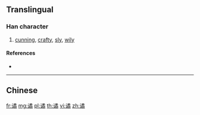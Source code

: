 {{character info/new}}
{{also|譎}}
==Translingual==

===Han character===
{{Han char|rn=149|rad=讠|as=12|sn=14|four=|canj=IVNHB}}

# [[cunning]], [[crafty]], [[sly]], [[wily]]

====References====
* {{Han ref|kx=1188.181|hdz=64022.030|uh=8C32|ud=35890}}

----

==Chinese==
{{zh-see|譎}}

[[fr:谲]]
[[mg:谲]]
[[pl:谲]]
[[th:谲]]
[[vi:谲]]
[[zh:谲]]